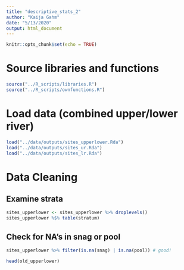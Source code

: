 ```yaml
---
title: "descriptive_stats_2"
author: "Kaija Gahm"
date: "5/13/2020"
output: html_document
---
```


```r
knitr::opts_chunk$set(echo = TRUE)
```

# Source libraries and functions
```r
source("../R_scripts/libraries.R")
source("../R_scripts/ownfunctions.R")
```

# Load data (combined upper/lower river)
```r
load("../data/outputs/sites_upperlower.Rda")
load("../data/outputs/sites_ur.Rda")
load("../data/outputs/sites_lr.Rda")
```

# Data Cleaning
## Examine strata
```r
sites_upperlower <- sites_upperlower %>% droplevels()
sites_upperlower %$% table(stratum)
```

## Check for NA's in snag or pool
```r
sites_upperlower %>% filter(is.na(snag) | is.na(pool)) # good!
```

```r
head(old_upperlower)
```

